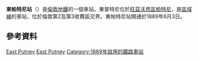 {{expand|time=2016-02-28T14:09:45+00:00}}
{{infobox London station
|symbol=underground
| name = 東帕特尼<br />East Putney 
| image_name =Underground Train Approaches East Putney - geograph.org.uk - 1308698.jpg 
| manager = [[倫敦地鐵|倫敦地鐵]] 
| fare_zone = 2 
| fare_zone_1= 3 
| locale = [[帕特尼|帕特尼]] 
| borough = [[旺茲沃思區|旺茲沃思區]] 
| platforms= 3（2個使用中）
<!--| tubeexits06 = 5.366
| tubeexits07 = {{increase}} 5.775 
| tubeexits08 = {{increase}} 5.850
| tubeexits09 = {{decrease}} 5.61-->
|latitude=51.4587|longitude=-0.2113
| interchange   = [[帕特尼站|帕特尼站]] {{rail-interchange|london|rail}}
| interchange_note = <ref>{{Citation London station interchange May 2011}}</ref>
}}
'''東帕特尼站'''（{{lang-en|East Putney tube station}}）是[[倫敦地鐵|倫敦地鐵]]的一個車站。東普特尼位於[[旺茲沃思區|旺茲沃思區]][[帕特尼|帕特尼]]，是[[區域線|區域線]]的車站，位於倫敦第2及第3收費區交界。東帕特尼站開通於1889年6月3日。
==參考資料==
{{reflist}}
{{commons category|East Putney tube station}}

{{倫敦地鐵區域線}}

[[Category:區域線車站|East Putney]]
[[Category:旺茲沃思區鐵路車站|East Putney]]
[[Category:1889年啟用的鐵路車站|Category:1889年啟用的鐵路車站]]